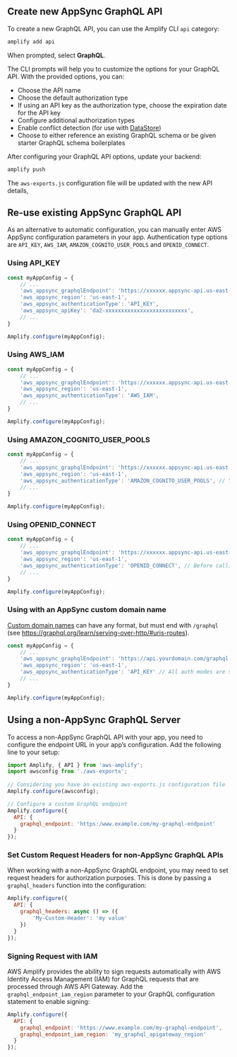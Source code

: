 ## Create new AppSync GraphQL API

To create a new GraphQL API, you can use the Amplify CLI `api` category:

```bash
amplify add api
```

When prompted, select **GraphQL**.

The CLI prompts will help you to customize the options for your GraphQL API. With the provided options, you can:
- Choose the API name
- Choose the default authorization type
- If using an API key as the authorization type, choose the expiration date for the API key
- Configure additional authorization types
- Enable conflict detection (for use with [DataStore](/lib/datastore/getting-started))
- Choose to either reference an existing GraphQL schema or be given starter GraphQL schema boilerplates

After configuring your GraphQL API options, update your backend:

```bash
amplify push
```

The `aws-exports.js` configuration file will be updated with the new API details, 

## Re-use existing AppSync GraphQL API

As an alternative to automatic configuration, you can manually enter AWS AppSync configuration parameters in your app. Authentication type options are `API_KEY`, `AWS_IAM`, `AMAZON_COGNITO_USER_POOLS` and `OPENID_CONNECT`.

### Using API_KEY

```javascript
const myAppConfig = {
    // ...
    'aws_appsync_graphqlEndpoint': 'https://xxxxxx.appsync-api.us-east-1.amazonaws.com/graphql',
    'aws_appsync_region': 'us-east-1',
    'aws_appsync_authenticationType': 'API_KEY',
    'aws_appsync_apiKey': 'da2-xxxxxxxxxxxxxxxxxxxxxxxxxx',
    // ...
}

Amplify.configure(myAppConfig);
```

### Using AWS_IAM

```javascript
const myAppConfig = {
    // ...
    'aws_appsync_graphqlEndpoint': 'https://xxxxxx.appsync-api.us-east-1.amazonaws.com/graphql',
    'aws_appsync_region': 'us-east-1',
    'aws_appsync_authenticationType': 'AWS_IAM',
    // ...
}

Amplify.configure(myAppConfig);
```

### Using AMAZON_COGNITO_USER_POOLS

```javascript
const myAppConfig = {
    // ...
    'aws_appsync_graphqlEndpoint': 'https://xxxxxx.appsync-api.us-east-1.amazonaws.com/graphql',
    'aws_appsync_region': 'us-east-1',
    'aws_appsync_authenticationType': 'AMAZON_COGNITO_USER_POOLS', // You have configured Auth with Amazon Cognito User Pool ID and Web Client Id
    // ...
}

Amplify.configure(myAppConfig);
```

### Using OPENID_CONNECT

```javascript
const myAppConfig = {
    // ...
    'aws_appsync_graphqlEndpoint': 'https://xxxxxx.appsync-api.us-east-1.amazonaws.com/graphql',
    'aws_appsync_region': 'us-east-1',
    'aws_appsync_authenticationType': 'OPENID_CONNECT', // Before calling API.graphql(...) is required to do Auth.federatedSignIn(...) check authentication guide for details.
    // ...
}

Amplify.configure(myAppConfig);
```

### Using with an AppSync custom domain name

[Custom domain names](https://docs.aws.amazon.com/appsync/latest/devguide/custom-domain-name.html) can have any format, but must end with `/graphql` (see https://graphql.org/learn/serving-over-http/#uris-routes).

```javascript
const myAppConfig = {
    // ...
    'aws_appsync_graphqlEndpoint': 'https://api.yourdomain.com/graphql',
    'aws_appsync_region': 'us-east-1',
    'aws_appsync_authenticationType': 'API_KEY' // All auth modes are supported
    // ...
}

Amplify.configure(myAppConfig);
```


## Using a non-AppSync GraphQL Server

To access a non-AppSync GraphQL API with your app, you need to configure the endpoint URL in your app’s configuration. Add the following line to your setup:

```js
import Amplify, { API } from 'aws-amplify';
import awsconfig from './aws-exports';
 
// Considering you have an existing aws-exports.js configuration file 
Amplify.configure(awsconfig);

// Configure a custom GraphQL endpoint
Amplify.configure({
  API: {
    graphql_endpoint: 'https:/www.example.com/my-graphql-endpoint'
  }
});
```

### Set Custom Request Headers for non-AppSync GraphQL APIs

When working with a non-AppSync GraphQL endpoint, you may need to set request headers for authorization purposes. This is done by passing a `graphql_headers` function into the configuration:

```js
Amplify.configure({
  API: {
    graphql_headers: async () => ({
        'My-Custom-Header': 'my value'
    })
  }
});
```

### Signing Request with IAM

AWS Amplify provides the ability to sign requests automatically with AWS Identity Access Management (IAM) for GraphQL requests that are processed through AWS API Gateway. Add the `graphql_endpoint_iam_region` parameter to your GraphQL configuration statement to enable signing:

```js
Amplify.configure({
  API: {
    graphql_endpoint: 'https://www.example.com/my-graphql-endpoint',
    graphql_endpoint_iam_region: 'my_graphql_apigateway_region'
  }
});
```
